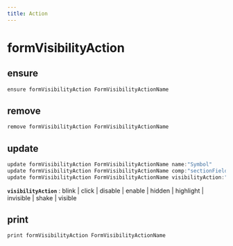 ```yaml
---
title: Action
---
```


# formVisibilityAction

## ensure

```js filename="Terminal" copy
ensure formVisibilityAction FormVisibilityActionName
```


## remove

```js filename="Terminal" copy
remove formVisibilityAction FormVisibilityActionName
```


## update

```js filename="Terminal" copy
update formVisibilityAction FormVisibilityActionName name:"Symbol"
update formVisibilityAction FormVisibilityActionName comp:"sectionField | grid/field"
update formVisibilityAction FormVisibilityActionName visibilityAction:"..."
```

**`visibilityAction`**
 : blink | click | disable | enable | hidden | highlight | invisible | shake | visible


## print

```js filename="Terminal" copy
print formVisibilityAction FormVisibilityActionName
```


